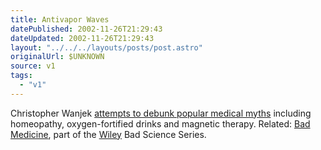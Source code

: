 ```yaml
---
title: Antivapor Waves
datePublished: 2002-11-26T21:29:43
dateUpdated: 2002-11-26T21:29:43
layout: "../../../layouts/posts/post.astro"
originalUrl: $UNKNOWN
source: v1
tags:
  - "v1"
---
```


Christopher Wanjek [attempts to debunk popular medical myths][1] including homeopathy, oxygen-fortified drinks and magnetic therapy. Related: [Bad Medicine][2], part of the [Wiley][3] Bad Science Series.

[1]: http://www.guardian.co.uk/medicine/story/0,11381,847758,00.html "The Guardian: Bad medicine"
[2]: http://www.amazon.co.uk/exec/obidos/ASIN/047143499X/ohsky "Amazon.co.uk: Bad Medicine: Misconceptions and Misuses Revealed, from Distance Healing to Vitamin O"
[3]: http://www.wileyeurope.com/ "Wiley Europe Publishers"
